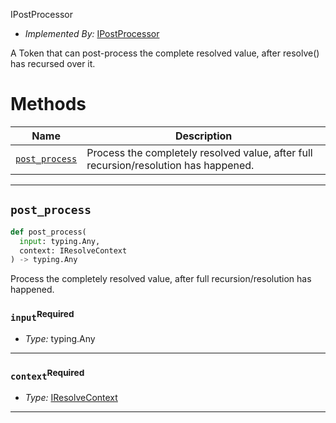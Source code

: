  IPostProcessor <a name="IPostProcessor" id="cdktf.IPostProcessor"></a>

- *Implemented By:* <a href="#cdktf.IPostProcessor">IPostProcessor</a>

A Token that can post-process the complete resolved value, after resolve() has recursed over it.

# Methods <a name="Methods" id="Methods"></a>

| **Name** | **Description** |
| --- | --- |
| <code><a href="#cdktf.IPostProcessor.postProcess">post_process</a></code> | Process the completely resolved value, after full recursion/resolution has happened. |

---

## `post_process` <a name="post_process" id="cdktf.IPostProcessor.postProcess"></a>

```python
def post_process(
  input: typing.Any,
  context: IResolveContext
) -> typing.Any
```

Process the completely resolved value, after full recursion/resolution has happened.

### `input`<sup>Required</sup> <a name="input" id="cdktf.IPostProcessor.postProcess.parameter.input"></a>

- *Type:* typing.Any

---

### `context`<sup>Required</sup> <a name="context" id="cdktf.IPostProcessor.postProcess.parameter.context"></a>

- *Type:* <a href="#cdktf.IResolveContext">IResolveContext</a>

---

